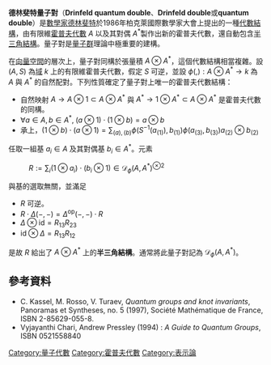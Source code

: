 '''德林斐特量子對'''（'''Drinfeld quantum double'''、'''Drinfeld double'''或'''quantum double'''）是[[數學家|數學家]][[德林斐特|德林斐特]]於1986年柏克萊國際數學家大會上提出的一種[[代數結構|代數結構]]，由有限維[[霍普夫代數|霍普夫代數]] <math>A</math> 以及其對偶 <math>A^*</math>製作出新的霍普夫代數，還自動包含[[半三角霍普夫代數|半三角結構]]。量子對是[[量子群|量子群]]理論中極重要的建構。

在[[向量空間|向量空間]]的層次上，量子對同構於張量積 <math>A \otimes A^*</math>，這個代數結構相當複雜。設 <math>(A, S)</math> 為[[域_(數學)|域]] <math>k</math> 上的有限維霍普夫代數，假定 <math>S</math> 可逆，並設 <math>\phi(,): A \otimes A^* \to k</math> 為 <math>A</math> 與 <math>A^*</math> 的自然配對。下列性質確定了量子對上唯一的霍普夫代數結構：
* 自然映射 <math>A \to A \otimes 1 \subset A \otimes A^*</math> 與 <math>A^* \to 1 \otimes A^* \subset A \otimes A^*</math> 是霍普夫代數的同構。
* <math>\forall a \in A, b \in A^*, \;  (a \otimes 1) \cdot (1 \otimes b) = a \otimes b</math>
* 承上，<math>(1 \otimes b) \cdot (a \otimes 1) = \sum_{(a),(b)} \phi(S^{-1}(a_{(1)}), b_{(1)}) \phi(a_{(3)}, b_{(3)}) a_{(2)} \otimes b_{(2)}</math>

任取一組基 <math>a_i \in A</math> 及其對偶基 <math>b_i \in A^*</math>。元素
: <math>R := \sum_i (1 \otimes a_i) \cdot (b_i \otimes 1) \in \mathcal{D}_\phi(A, A^*)^{\otimes 2}</math>
與基的選取無關，並滿足
* <math>R</math> 可逆。
* <math>R \cdot \Delta(-,-) = \Delta^\mathrm{op}(-,-) \cdot R</math>
* <math>\Delta \otimes \mathrm{id} = R_{13}R_{23}</math>
* <math>\mathrm{id} \otimes \Delta = R_{13}R_{12}</math>

是故 <math>R</math> 給出了 <math>A \otimes A^*</math> 上的'''半三角結構'''。通常將此量子對記為 <math>\mathcal{D}_\phi(A, A^*)</math>。

== 參考資料 ==
* C. Kassel, M. Rosso, V. Turaev, ''Quantum groups and knot invariants'', Panoramas et Syntheses, no. 5 (1997), Société Mathématique de France, ISBN 2-85629-055-8.
* Vyjayanthi Chari, Andrew Pressley (1994) : ''A Guide to Quantum Groups'', ISBN 0521558840

[[Category:量子代數|Category:量子代數]]
[[Category:霍普夫代數|Category:霍普夫代數]]
[[Category:表示論|Category:表示論]]